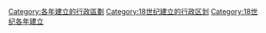 [[Category:各年建立的行政區劃|Category:各年建立的行政區劃]]
[[Category:18世纪建立的行政区划|Category:18世纪建立的行政区划]]
[[Category:18世纪各年建立|Category:18世纪各年建立]]